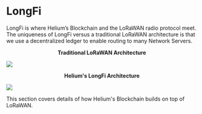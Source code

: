 

# LongFi

LongFi is where Helium’s Blockchain and the LoRaWAN radio protocol meet. The uniqueness of LongFi versus a traditional LoRaWAN architecture is that we use a decentralized ledger to enable routing to many Network Servers.
<p style="text-align: center;"><b> Traditional LoRaWAN Architecture </b></p> 
<img src={Lorawan_Arch} align="middle" />


<p style="text-align: center;"><b> Helium's LongFi Architecture </b></p> 
<img src={LongFi_Arch align="middle"} />


This section covers details of how Helium's Blockchain builds on top of LoRaWAN.
